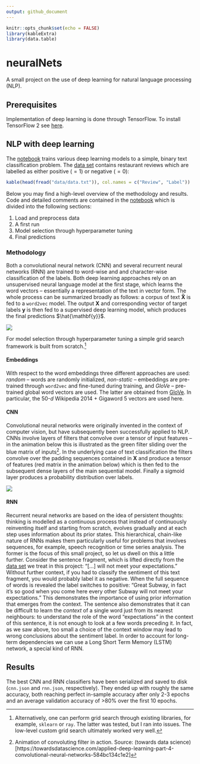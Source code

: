 ```yaml
---
output: github_document
---
```


```r
knitr::opts_chunk$set(echo = FALSE)
library(kableExtra)
library(data.table)
```

# neuralNets

A small project on the use of deep learning for natural language processing (NLP).

## Prerequisites

Implementation of deep learning is done through TensorFlow. To install TensorFlow 2 see [here](https://www.tensorflow.org/install/).

## NLP with deep learning

The [notebook](notebook.ipynb) trains various deep learning models to a simple, binary text classification problem. The [data set](data/data.txt) contains restaurant reviews which are labelled as either positive ($=1$) or negative ($=0$):

```r
kable(head(fread("data/data.txt")), col.names = c("Review", "Label"))
```

Below you may find a high-level overview of the methodology and results. Code and detailed comments are contained in the [notebook](notebook.ipynb) which is divided into the following sections:

1. Load and preprocess data 
2. A first run
3. Model selection through hyperparameter tuning
4. Final predictions

### Methodology

Both a convolutional neural network (CNN) and several recurrent neural networks (RNN) are trained to word-wise and and character-wise classification of the labels. Both deep learning approaches rely on an unsupervised neural language model at the first stage, which learns the word vectors  -- essentially a representation of the text in vector form. The whole process can be summarized broadly as follows: a corpus of text $\mathbf{\tilde{X}}$ is fed to a `word2vec` model. The output $\mathbf{X}$ and corresponding vector of target labels $\mathbf{y}$ is then fed to a supervised deep learning model, which produces the final predictions $\hat{\mathbf{y}}$.

![](www/process_flow.png)


For model selection through hyperparameter tuning a simple grid search framework is built from scratch.^[Alternatively, one can perform grid search through existing libraries, for example, `sklearn` or `ray`. The latter was tested, but I ran into issues. The low-level custom grid search ultimately worked very well.]

#### Embeddings

With respect to the word embeddings three different approaches are used: *random* -- words are randomly initialized, *non-static* -- embeddings are pre-trained through `word2vec` and fine-tuned during training, and *GloVe* -- pre-trained global word vectors are used. The latter are obtained from [GloVe](https://nlp.stanford.edu/projects/glove/). In particular, the 50-$d$ Wikipedia 2014 + Gigaword 5 vectors are used here. 

#### CNN

Convolutional neural networks were originally invented in the context of computer vision, but have subsequently been successfully applied to NLP. CNNs involve layers of filters that convolve over a tensor of input features -- in the animation below this is illustrated as the green filter sliding over the blue matrix of inputs^[Animation of convoluting filter in action. Source: (towards data science)[https://towardsdatascience.com/applied-deep-learning-part-4-convolutional-neural-networks-584bc134c1e2]]. In the underlying case of text classification the filters convolve over the padding sequences contained in $\mathbf{X}$ and produce a tensor of features (red matrix in the animation below) which is then fed to the subsequent dense layers of the main sequential model. Finally a sigmoid layer produces a probability distribution over labels.

![](www/cnn.gif)

#### RNN

Recurrent neural networks are based on the idea of persistent thoughts: thinking is modelled as a continuous process that instead of continuously reinventing itself and starting from scratch, evolves gradually and at each step uses information about its prior states. This hierarchical, chain-like nature of RNNs makes them particularly useful for problems that involves sequences, for example, speech recognition or time series analysis. The former is the focus of this small project, so let us dwell on this a little further. Consider the sentence fragment, which is lifted directly from the [data set](data/data.txt) we treat in this project: "[...] will not meet your expectations." Without further context, if you had to classify the sentiment of this text fragment, you would probably label it as negative. When the full sequence of words is revealed the label switches to positive: "Great Subway, in fact it's so good when you come here every other Subway will not meet your expectations." This demonstrates the importance of using prior information that emerges from the context. The sentence also demonstrates that it can be difficult to learn the *context* of a single word just from its nearest neighbours: to understand the role of the word "expectations" in the context of this sentence, it is not enough to look at a few words preceding it. In fact, as we saw above, too small a choice of the context window may lead to wrong conclusions about the sentiment label. In order to account for long-term dependencies we can use a Long Short Term Memory (LSTM) network, a special kind of RNN.

## Results

The best CNN and RNN classifiers have been serialized and saved to disk (`cnn.json` and `rnn.json`, respectively). They ended up with roughly the same accuracy, both reaching perfect in-sample accuracy after only 2-3 epochs and an average validation accuracy of >80% over the first 10 epochs.

